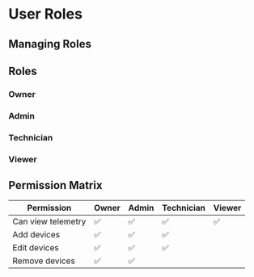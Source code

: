 # User Roles

## Managing Roles

## Roles

### Owner

### Admin

### Technician

### Viewer

## Permission Matrix

| Permission | Owner | Admin | Technician | Viewer |
| --- | --- | --- | --- | --- |
| Can view telemetry | ✅ | ✅ | ✅ | ✅ |
| Add devices | ✅ | ✅ | ✅ | |
| Edit devices | ✅ | ✅ | ✅ | |
| Remove devices | ✅ | ✅ | | |
